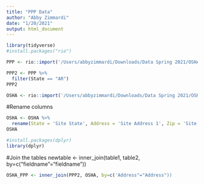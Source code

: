 ```yaml
---
title: "PPP Data"
author: "Abby Zimmardi"
date: "1/20/2021"
output: html_document
---
```


```r
library(tidyverse)
#install.packages("rio") 
```

```r
PPP <- rio::import('/Users/abbyzimmardi/Downloads/Data Spring 2021/OSHA/150k plus 0808/PPP Data 150k plus 080820.csv')
```

```r
PPP2 <- PPP %>% 
  filter(State == "AR")
PPP2
```
```r
OSHA <- rio::import('/Users/abbyzimmardi/Downloads/Data Spring 2021/OSHA/AR Closed Complaints Jan. 13.xlsx')
```
#Rename columns
```r
OSHA <- OSHA %>%
  rename(State = 'Site State', Address = 'Site Address 1', Zip = 'Site Zip', City = 'Site City')
OSHA
```
```r
#install.packages(dplyr)
library(dplyr)
```



#Join the tables
newtable <- inner_join(table1, table2, by=c("fieldname"="fieldname"))
```r
OSHA_PPP <- inner_join(PPP2, OSHA, by=c('Address"="Address"))
```










